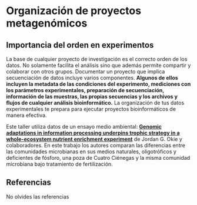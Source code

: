 # Organización de proyectos metagenómicos 

## Importancia del orden en experimentos

La base de cualquier proyecto de investigación es el correcto orden de los datos. No solamente facilita el análisis sino que además permite compartir y colaborar con otros grupos. Documentar un proyecto que implica secuenciación de datos incluye varios componentes. **Algunos de ellos incluyen la metadata de las condiciones del experimento, mediciones con los parámetros experimentales, preparación de secuenciación, información de las muestras, las propias secuencias y los archivos y flujos de cualquier análisis bioinformático.** La organización de tus datos experimentales te prepara para ejecutar proyectos bioinformáticos de manera efectiva.

Este taller utiliza datos de un ensayo medio ambiental: [**Genomic adaptations in information processing underpins trophic strategy in a whole-ecosystem nutrient enrichment experiment**](Okie, J. G., Poret-Peterson, A. T., Lee, Z. M., Richter, A., Alcaraz, L. D., Eguiarte, L. E., ... & Elser, J. J. (2020). Genomic adaptations in information processing underpin trophic strategy in a whole-ecosystem nutrient enrichment experiment. Elife, 9, e49816.) de Jordan G. Okie y colaboradores. En este trabajo los autores comparan las diferencias entre las comunidades microbianas en sus medios naturales, oligotróficos y deficientes de fósforo, una poza de Cuatro Ciénegas y la misma comunidad microbiana bajo tratamiento de fertilización.

## Referencias

No olvides las referencias
